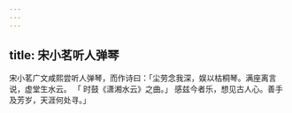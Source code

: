 ```yaml
---
---
---
```

title: 宋小茗听人弹琴
---



宋小茗广文咸熙尝听人弹琴，而作诗曰：「尘劳念我深，娱以枯桐琴。满座离言说，虚堂生水云。 「 时鼓《潇湘水云》之曲。」 感兹今者乐，想见古人心。善手及芳岁，天涯何处寻。」